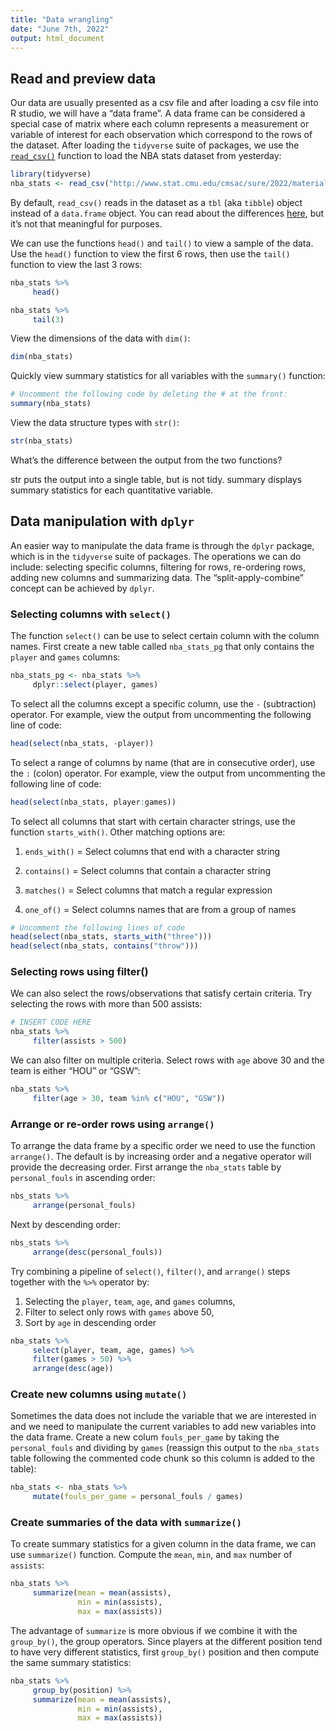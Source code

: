 ```yaml
---
title: "Data wrangling"
date: "June 7th, 2022"
output: html_document
---
```


## Read and preview data

Our data are usually presented as a csv file and after loading a csv file into R studio, we will have a "data frame". A data frame can be considered a special case of matrix where each column represents a measurement or variable of interest for each observation which correspond to the rows of the dataset. After loading the `tidyverse` suite of packages, we use the [`read_csv()`](https://readr.tidyverse.org/reference/read_delim.html) function to load the NBA stats dataset from yesterday: 

```r
library(tidyverse)
nba_stats <- read_csv("http://www.stat.cmu.edu/cmsac/sure/2022/materials/data/sports/intro_r/nba_2022_player_stats.csv")
```

By default, `read_csv()` reads in the dataset as a `tbl` (aka `tibble`) object instead of a `data.frame` object. You can read about the differences [here](https://www.rstudio.com/blog/tibble-1-0-0/#:~:text=Tibbles%20vs%20data%20frames,to%20work%20with%20large%20data.), but it's not that meaningful for purposes. 

We can use the functions `head()` and `tail()` to view a sample of the data. Use the `head()` function to view the first 6 rows, then use the `tail()` function to view the last 3 rows: 

```r
nba_stats %>%
     head()

nba_stats %>%
     tail(3)
```

View the dimensions of the data with `dim()`:

```r
dim(nba_stats)
```

Quickly view summary statistics for all variables with the `summary()` function:

```r
# Uncomment the following code by deleting the # at the front:
summary(nba_stats)
```

View the data structure types with `str()`:

```r
str(nba_stats)
```

What's the difference between the output from the two functions?

str puts the output into a single table, but is not tidy. summary displays summary statistics for each quantitative variable.

## Data manipulation with `dplyr`

An easier way to manipulate the data frame is through the `dplyr` package, which is in the `tidyverse` suite of packages. The operations we can do include: selecting specific columns, filtering for rows, re-ordering rows, adding new columns and summarizing data.  The "split-apply-combine" concept can be achieved by `dplyr`. 

### Selecting columns with `select()`

The function `select()` can be use to select certain column with the column names. First create a new table called `nba_stats_pg` that only contains the `player` and `games` columns:

```r
nba_stats_pg <- nba_stats %>%
     dplyr::select(player, games)
```

To select all the columns except a specific column, use the `-` (subtraction) operator. For example, view the output from uncommenting the following line of code:

```r
head(select(nba_stats, -player))
```

To select a range of columns by name (that are in consecutive order), use the `:` (colon) operator. For example, view the output from uncommenting the following line of code:

```r
head(select(nba_stats, player:games))
```

To select all columns that start with certain character strings, use the function `starts_with()`. Other matching options are: 

1. `ends_with()` = Select columns that end with a character string

2. `contains()` = Select columns that contain a character string

3. `matches()` = Select columns that match a regular expression

4. `one_of()` = Select columns names that are from a group of names

```r
# Uncomment the following lines of code
head(select(nba_stats, starts_with("three")))
head(select(nba_stats, contains("throw")))
```

### Selecting rows using filter()

We can also select the rows/observations that satisfy certain criteria. Try selecting the rows with more than 500 assists:

```r
# INSERT CODE HERE
nba_stats %>%
     filter(assists > 500)
```

We can also filter on multiple criteria. Select rows with `age` above 30 and the team is either "HOU" or "GSW":

```r
nba_stats %>%
     filter(age > 30, team %in% c("HOU", "GSW"))
```


### Arrange or re-order rows using `arrange()`

To arrange the data frame by a specific order we need to use the function `arrange()`. The default is by increasing order and a negative operator will provide the decreasing order. First arrange the `nba_stats` table by `personal_fouls` in ascending order:

```r
nbs_stats %>%
     arrange(personal_fouls)
```

Next by descending order:

```r
nbs_stats %>%
     arrange(desc(personal_fouls))
```

Try combining a pipeline of `select()`, `filter()`, and `arrange()` steps together with the `%>%` operator by:

1. Selecting the `player`, `team`, `age`, and `games` columns,
2. Filter to select only rows with `games` above 50,
3. Sort by `age` in descending order

```r
nba_stats %>%
     select(player, team, age, games) %>%
     filter(games > 50) %>%
     arrange(desc(age))
```

### Create new columns using `mutate()`

Sometimes the data does not include the variable that we are interested in and we need to manipulate the current variables to add new variables into the data frame. Create a new colum `fouls_per_game` by taking the `personal_fouls` and dividing by `games` (reassign this output to the `nba_stats` table following the commented code chunk so this column is added to the table):

```r
nba_stats <- nba_stats %>%
     mutate(fouls_per_game = personal_fouls / games)
```

### Create summaries of the data with `summarize()`

To create summary statistics for a given column in the data frame, we can use `summarize()` function. Compute the `mean`, `min`, and `max` number of `assists`:

```r
nba_stats %>%
     summarize(mean = mean(assists),
               min = min(assists),
               max = max(assists))
```

The advantage of `summarize` is more obvious if we combine it with the `group_by()`, the group operators. Since players at the different position tend to have very different statistics, first `group_by()` position and then compute the same summary statistics:

```r
nba_stats %>%
     group_by(position) %>%
     summarize(mean = mean(assists),
               min = min(assists),
               max = max(assists))
```

